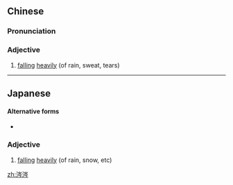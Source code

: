 ==Chinese==
{{zh-forms}}

===Pronunciation===
{{zh-pron
|m=céncén
|cat=a
}}

===Adjective===
{{zh-adj}}

# [[falling]] [[heavily]] (of rain, sweat, tears)

----

==Japanese==
{{ja-kanjitab|しん|しん|yomi=o}}

====Alternative forms====
* {{l|ja|涔々}}

===Adjective===
{{ja-adj|infl=tari|しんしん}}

# [[falling]] [[heavily]] (of rain, snow, etc)

[[zh:涔涔]]